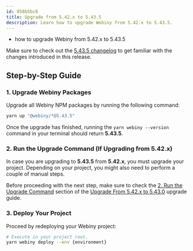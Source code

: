 ```yaml
---
id: 058b5bc8
title: Upgrade from 5.42.x to 5.43.5
description: Learn how to upgrade Webiny from 5.42.x to 5.43.5.
---
```



<Alert type="success" title="What you’ll learn">

- how to upgrade Webiny from 5.42.x to 5.43.5

</Alert>

<Alert type="info">

Make sure to check out the [5.43.5 changelog](./changelog) to get familiar with the changes introduced in this release.

</Alert>

## Step-by-Step Guide

### 1. Upgrade Webiny Packages

Upgrade all Webiny NPM packages by running the following command:

```bash
yarn up "@webiny/*@5.43.5"
```

Once the upgrade has finished, running the `yarn webiny --version` command in your terminal should return **5.43.5**.

### 2. Run the Upgrade Command (If Upgrading from 5.42.x)

In case you are upgrading to **5.43.5** from **5.42.x**, you must upgrade your project. Depending on your project, you might also need to perform a couple of manual steps.

Before proceeding with the next step, make sure to check the [2. Run the Upgrade Command](/docs/release-notes/5.43.0/upgrade-guide#2-run-the-upgrade-command) section of the [Upgrade From 5.42.x to 5.43.0](/docs/release-notes/5.43.0/upgrade-guide) upgrade guide.

### 3. Deploy Your Project

Proceed by redeploying your Webiny project:

```bash
# Execute in your project root.
yarn webiny deploy --env {environment}
```

<AdditionalNotes />
